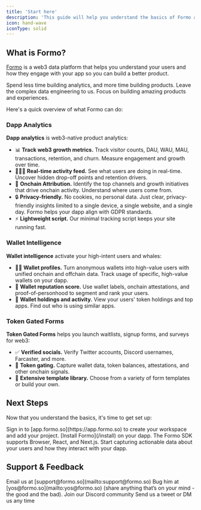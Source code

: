 ```yaml
---
title: 'Start here'
description: 'This guide will help you understand the basics of Formo and how to get started. '
icon: hand-wave
iconType: solid
---
```


## What is Formo?

[Formo](https://formo.so) is a web3 data platform that helps you understand your users and how they engage with your app so you can build a better product. 

<Note>Spend less time building analytics, and more time building products. Leave the complex data engineering to us. Focus on building amazing products and experiences.</Note>

Here's a quick overview of what Formo can do:

### Dapp Analytics

**Dapp analytics** is web3-native product analytics: 

- 📊 **Track web3 growth metrics.** Track visitor counts, DAU, WAU, MAU, transactions, retention, and churn. Measure engagement and growth over time.
- 🏃‍♀️‍➡️ **Real-time activity feed.** See what users are doing in real-time. Uncover hidden drop-off points and retention drivers. 
- 🎯 **Onchain Attribution.** Identify the top channels and growth initiatives that drive onchain activity. Understand where users come from. 
- 🔒 **Privacy-friendly.** No cookies, no personal data. Just clear, privacy-friendly insights limited to a single device, a single website, and a single day. Formo helps your dapp align with GDPR standards.
- ⚡️ **Lightweight script.** Our minimal tracking script keeps your site running fast.

### Wallet Intelligence

**Wallet intelligence** activate your high-intent users and whales:

-  🕵️‍♂️ **Wallet profiles.** Turn anonymous wallets into high-value users with unified onchain and offchain data. Track usage of specific, high-value wallets on your dapp. 
-  💯 **Wallet reputation score.** Use wallet labels, onchain attestations, and proof-of-personhood to segment and rank your users.
-  🤹 **Wallet holdings and activity.** View your users' token holdings and top apps. Find out who is using similar apps.

### Token Gated Forms

**Token Gated Forms** helps you launch waitlists, signup forms, and surveys for web3:

-  ✅ **Verified socials.** Verify Twitter accounts, Discord usernames, Farcaster, and more.
-  🔐 **Token gating.** Capture wallet data, token balances, attestations, and other onchain signals.
-  🎨 **Extensive template library.** Choose from a variety of form templates or build your own.


## Next Steps

Now that you understand the basics, it's time to get set up:

<Steps>
  <Step title="Create a workspace">
    Sign in to [app.formo.so](https://app.formo.so) to create your workspace and add your project.
  </Step>
  <Step title="Install Formo">
    [Install Formo](/install) on your dapp. The Formo SDK supports Browser, React, and Next.js. 
  </Step>
  <Step title="Success!">
    Start capturing actionable data about your users and how they interact with your dapp.
  </Step>
</Steps>

## Support & Feedback

<CardGroup cols={2}>
  <Card title="Email" icon="envelope" href="mailto:support@formo.so">
    Email us at [support@formo.so](mailto:support@formo.so)
  </Card>
  <Card title="Founder" icon="comments" href="mailto:yos@formo.so">
    Bug him at [yos@formo.so](mailto:yos@formo.so) (share anything that’s on your mind - the good and the bad).
  </Card>
  <Card title="Discord" icon="discord" href="https://discord.com/invite/GNwtNPBeTJ">
    Join our Discord community
  </Card>
  <Card title="Twitter" icon="x" href="https://x.com/getformo">
    Send us a tweet or DM us any time
  </Card>
</CardGroup>
